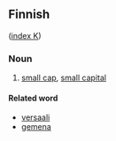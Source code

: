 ==Finnish==
([[Wiktionary:Finnish_index_k|index K]])

===Noun===

# [[small cap]], [[small capital]]

====Related word====

* [[versaali]]
* [[gemena]]